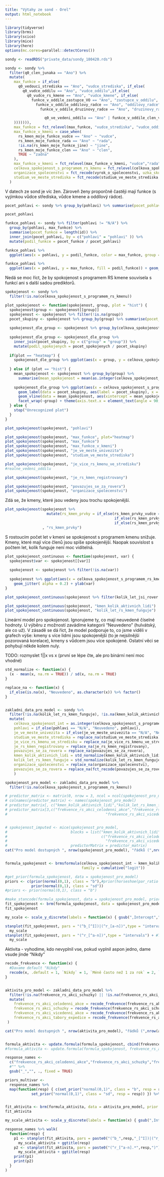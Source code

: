 ---
title: "Výtahy ze sond - Orel"
output: html_notebook
---

```{r setup}
library(tidyverse)
library(brms)
library(scico)
library(mice)
library(here)
options(mc.cores=parallel::detectCores())
```

```{r}
sondy <- readRDS("private_data/sondy_180420.rds")

sondy <- sondy %>%
  filter(q0_clen_junaka == "Ano") %>%
  mutate(
    max_funkce = if_else(
      q0_vedouci_strediska == "Ano", "vudce_strediska", if_else(
        q0_vudce_oddilu == "Ano", "vudce_oddilu",if_else(
          q0_vudce_rs_kmene == "Ano", "vudce_kmene", if_else(
            funkce_v_oddile_zastupce_VO == "Ano", "zastupce_v_oddilu", if_else(
              funkce_v_oddile_oddilovy_radce == "Ano", "oddilovy_radce", if_else(
                funkce_v_oddile_druzinovy_radce == "Ano", "druzinovy_radce", if_else(

                  q0_ve_vedeni_oddilu == "Ano" | funkce_v_oddile_clen_vedeni_oddilu == "Ano", "sirsi_vedeni_oddilu", "nic"
    ))))))),
    max_funkce = fct_relevel(max_funkce, "vudce_strediska", "vudce_oddilu", "vudce_kmene", "zastupce_v_oddilu", "oddilovy_radce","druzinovy_radce","sirsi_vedeni_oddilu"),
    max_funkce_v_kmeni = case_when(
      rs_kmen_moje_funkce_vudce == "Ano" ~ "vudce",
      rs_kmen_moje_funkce_rada == "Ano" ~ "rada",
      !is.na(rs_kmen_moje_funkce_jine) ~ "jine",
      rs_kmen_moje_funkce_clen == "Ano" ~ "clen",
      TRUE ~ "zadna"
    ),
    max_funkce_v_kmeni = fct_relevel(max_funkce_v_kmeni, "vudce","rada","jine","clen", "zadna"),
    celkova_spokojenost_s_programem_rs_kmenu = fct_relevel(celkova_spokojenost_s_programem_rs_kmenu, "Velmi nespokojen/a", "Spíše nespokojen/a","Spíše spokojen/a","Velmi spokojen/a"),
    organizace_spolecenstvi = fct_recode(vyrok_o_spolecenstvi, uzka_skupina = "Program připravuje úzká skupina lidí", vsichni =  "Na přípravě programu se podílí různí členové podle toho, o jakou činnost se jedná.", vudce =  "Program připravuje vůdce/vůdkyně kmene nebo roverského společenství"   ),
    studium_ve_meste_strediska = fct_recode(studium_ve_meste_strediska, Ne = "Ne, většinu roku trávím mimo místo, kde mám svoje středisko")
  )
```

V datech ze sond je víc žen. Zároveň ženy proporčně častěji mají funkce (s vyjímkou vůdce střediska, vůdce kmene a oddílový rádce).

```{r}
pocet_pohlavi <- sondy %>% group_by(pohlavi) %>% summarise(pocet_pohlavi = length(id))

pocet_pohlavi

funkce_pohlavi <- sondy %>% filter(pohlavi != "N/A") %>% 
  group_by(pohlavi, max_funkce) %>% 
  summarise(pocet_funkce = length(id)) %>% 
  inner_join(pocet_pohlavi, by = c("pohlavi" = "pohlavi" )) %>%
  mutate(podil_funkce = pocet_funkce / pocet_pohlavi)

funkce_pohlavi %>%
  ggplot(aes(x = pohlavi, y = podil_funkce, color = max_funkce, group = max_funkce, shape = max_funkce)) + geom_point() + geom_line()

funkce_pohlavi %>%
  ggplot(aes(x = pohlavi, y = max_funkce, fill = podil_funkce)) + geom_bin2d(stat="identity")

```

Nedá se moc říct, že by spokojenost s programem RS kmene souvisela s funkcí ani s další sadou prediktorů.

```{r}
spokojenost <- sondy %>% 
  filter(!is.na(celkova_spokojenost_s_programem_rs_kmenu))

plot_spokojenost <- function(spokojenost, group, plot = "hist") {
  spokojenost$group <- spokojenost[[group]]
  spokojenost <- spokojenost %>% filter(!is.na(group))
  pocet_skupiny <- spokojenost %>% group_by(group) %>% summarise(pocet_skupiny = length(id))
  
  spokojenost_dle_group <- spokojenost %>% group_by(celkova_spokojenost_s_programem_rs_kmenu, group) %>% summarise(pocet_spokojenych = length(id))
  
  spokojenost_dle_group <- spokojenost_dle_group %>% 
    inner_join(pocet_skupiny, by = c("group" = "group")) %>%
    mutate(podil_spokojenych = pocet_spokojenych / pocet_skupiny) 
  
  if(plot == "heatmap") {
    spokojenost_dle_group %>% ggplot(aes(x = group, y = celkova_spokojenost_s_programem_rs_kmenu, fill = podil_spokojenych)) + geom_bin2d(stat = "identity") + theme(axis.text.x = element_text(angle = 90, hjust = 1)) + scale_fill_scico(palette = "roma") + xlab(group)
    
  } else if (plot == "hist") {
    mean_spokojenost <- spokojenost %>% group_by(group) %>% 
      summarise(mean_spokojenost = mean(as.integer(celkova_spokojenost_s_programem_rs_kmenu)))
    
    spokojenost_dle_group %>% ggplot(aes(x = celkova_spokojenost_s_programem_rs_kmenu, y = podil_spokojenych)) + geom_bar( stat = "identity") + 
      geom_label(data = pocet_skupiny, aes(label = pocet_skupiny), x = 1, y = 0.5, inherit.aes = FALSE) +
      geom_vline(data = mean_spokojenost, aes(xintercept = mean_spokojenost), color = "blue", size = 2) +
      facet_wrap(~group) + theme(axis.text.x = element_text(angle = 90, hjust = 1)) + xlab(group)
  } else {
    stop("Unrecognized plot")
  }
}

plot_spokojenost(spokojenost, "pohlavi")

plot_spokojenost(spokojenost, "max_funkce", plot="heatmap")
plot_spokojenost(spokojenost, "max_funkce")
plot_spokojenost(spokojenost, "max_funkce_v_kmeni")
plot_spokojenost(spokojenost, "je_ve_meste_univezita")
plot_spokojenost(spokojenost, "studium_ve_meste_strediska")

plot_spokojenost(spokojenost, "je_vice_rs_kmenu_ve_stredisku")
#realne_vedeni_oddilu

plot_spokojenost(spokojenost, "je_rs_kmen_registrovany")

plot_spokojenost(spokojenost, "povazujes_se_za_rovera")
plot_spokojenost(spokojenost, "organizace_spolecenstvi")

```

Zdá se, že kmeny, které jsou vedeny jsou trochu spokojenější.

```{r}
plot_spokojenost(spokojenost %>% 
                   mutate(rs_kmen_prvky = if_else(rs_kmen_prvky_vudce == "Ano",
                                                  if_else(rs_kmen_prvky_rada == "Ano", "vudce_rada", "vudce"),
                                                  if_else(rs_kmen_prvky_rada == "Ano", "rada","nic")))
                 , "rs_kmen_prvky")

```


S rostoucím počet let v kmeni se spokojenost s programem kmenu snižuje. Kmeny, které mají více členů jsou spíše spokojenější. Naopak souvislost s počtem let, kolik funguje není moc viditelná.

```{r}
plot_spokojenost_continuous <- function(spokojenost, var) {
  spokojenost$var <- spokojenost[[var]]
  
  spokojenost <- spokojenost %>% filter(!is.na(var))
  
  spokojenost %>% ggplot(aes(x = celkova_spokojenost_s_programem_rs_kmenu, y = var)) + geom_boxplot(outlier.alpha = 0) +
    geom_jitter( alpha = 0.2) + ylab(var)
}

plot_spokojenost_continuous(spokojenost %>% filter(kolik_let_jsi_rover < 20), "kolik_let_jsi_rover") #Odfiltruju jeden outlier

plot_spokojenost_continuous(spokojenost, "kmen_kolik_aktivnich_lidi")
plot_spokojenost_continuous(spokojenost, "kolik_let_rs_kmen_funguje")

```

Lineární model pro spokojenost. Ignorujeme ty, co mají neuvedené číselné hodnoty. U výběru z možností zavádíme kategorii "Neuvedeno" (hulvátský, ale co už). 
V zásadě se dá říct, že model podporuje to, co jsme  viděli v grafech výše: kmeny s více lidmi jsou spokojenější (to je nejsilnější pozorovaná korelace), kmeny s vůdcem jsou více spokojené. Ostatní věci se pohybují někde kolem nuly.

TODO: rozmyslet 1||x vs x (první se lépe čte, ale pro binární není moc vhodné)

```{r, message=FALSE}
std_normalize <- function(x) {
  (x - mean(x, na.rm = TRUE)) / sd(x, na.rm = TRUE)
}

replace_na <- function(x) {
  if_else(is.na(x), "Neuvedeno", as.character(x)) %>% factor()
}


zakladni_data_pro_model <- sondy %>% 
  filter(!is.na(kolik_let_rs_kmen_funguje), !is.na(kmen_kolik_aktivnich_lidi)) %>%
  mutate(
    celkova_spokojenost_int = as.integer(celkova_spokojenost_s_programem_rs_kmenu),
    pohlavi = if_else(pohlavi == "N/A", "Neuvedeno", pohlavi),
    je_ve_meste_univezita = if_else(je_ve_meste_univezita == "N/A", "Neuvedeno", je_ve_meste_univezita),
    studium_ve_meste_strediska = replace_na(studium_ve_meste_strediska), 
    je_vice_rs_kmenu_ve_stredisku = replace_na(je_vice_rs_kmenu_ve_stredisku),
    je_rs_kmen_registrovany = replace_na(je_rs_kmen_registrovany),
    povazujes_se_za_rovera = replace_na(povazujes_se_za_rovera),
    kmen_kolik_aktivnich_lidi = std_normalize(kmen_kolik_aktivnich_lidi),
    kolik_let_rs_kmen_funguje = std_normalize(kolik_let_rs_kmen_funguje),
    organizace_spolecenstvi = replace_na(organizace_spolecenstvi),
    povazujes_se_za_rovera = replace_na(fct_recode(povazujes_se_za_rovera, Ano = "Ano, považuji se za rovera/rangers", Ne_ale_budu = "Ne, nyní se nepovažuji za rovera/rangers, ale myslím, že rover/rangers budu", Ne_ale_byl =  "Ne, nyní se nepovažuji za rovera/rangers, ale dříve jsem byl/a"))
    )

spokojenost_pro_model <- zakladni_data_pro_model %>%
  filter(!is.na(celkova_spokojenost_s_programem_rs_kmenu))

# predictor_matrix <- matrix(0, nrow = 3, ncol = ncol(spokojenost_pro_model))
# colnames(predictor_matrix) <- names(spokojenost_pro_model)
# predictor_matrix[, c("kmen_kolik_aktivnich_lidi","kolik_let_rs_kmen_funguje", "je_rs_kmen_registrovany", "je_ve_meste_univezita")] <- 1
# predictor_matrix[3,c("frekvence_rs_akci_celodenni_akce","frekvence_rs_akci_schuzky",
#                                             "frekvence_rs_akci_vicedenni_akce","frekvence_rs_akci_tabory_expedice")] <- 1


# spokojenost_imputed <- mice(spokojenost_pro_model, 
#                             blocks = list("kmen_kolik_aktivnich_lidi","kolik_let_rs_kmen_funguje", 
#                                           c("frekvence_rs_akci_celodenni_akce","frekvence_rs_akci_schuzky",
#                                             "frekvence_rs_akci_vicedenni_akce","frekvence_rs_akci_tabory_expedice")),
#                             predictorMatrix = predictor_matrix)
cat("Pro model dostupných ", nrow(spokojenost_pro_model), "řádků (",nrow(spokojenost_pro_model)/nrow(sondy), ")\n")


formula_spokojenost <- brmsformula(celkova_spokojenost_int ~ kmen_kolik_aktivnich_lidi + kolik_let_rs_kmen_funguje + (1|| pohlavi + rs_kmen_prvky_vudce + rs_kmen_prvky_rada + max_funkce + max_funkce_v_kmeni + je_ve_meste_univezita + studium_ve_meste_strediska + je_vice_rs_kmenu_ve_stredisku + je_rs_kmen_registrovany + povazujes_se_za_rovera + organizace_spolecenstvi),
                                   family = cumulative("logit"))

#get_prior(formula_spokojenost, data = spokojenost_pro_model)
priors <- c(prior(normal(0,1), class = "b"),#prior(horseshoe(par_ratio = 0.3), class = "b"),
            prior(normal(0,1), class = "sd"))
#priors <- prior(normal(0,1), class = "b")

#make_stancode(formula_spokojenost, data = spokojenost_pro_model, prior = priors) 
fit_spokojenost <- brm(formula_spokojenost, data = spokojenost_pro_model, prior = priors, control = list(adapt_delta = 0.95), file = here("local_data","fit_spokojenost"))
fit_spokojenost

my_scale <- scale_y_discrete(labels = function(x) { gsub(",Intercept","", x)})

stanplot(fit_spokojenost, pars = "(^b_[^I])|(^r_[a-n])",type = "intervals") + #The regex for pars should filter out the intercept terms 
  my_scale 
stanplot(fit_spokojenost, pars = "(^r_[^a-n])",type = "intervals") + #The regex for pars should filter out the intercept terms 
  my_scale 

```

Aktivita - vyhodime, kdo nevyplnil vse, pokud vyplnil aspon jedno, dame vsude jinde "Nikdy"

```{r}
recode_frekvence <- function(x) {
  #Davame default "Nikdy"
  recode(x, .default = 1, `Nikdy` = 1, `Méně často než 1 za rok` = 2, `Asi jednou za půl roku` = 3, `Asi jednou za čtvrt roku` = 4, `Asi jednou měsíčně` = 5, `Asi jednou za 14 dní` = 6, `Každý týden nebo častěji` = 7) %>% as.integer() 
}


aktivita_pro_model <- zakladni_data_pro_model %>%
  filter(!is.na(frekvence_rs_akci_schuzky) || !is.na(frekvence_rs_akci_celodenni_akce) || !is.na(frekvence_rs_akci_vicedenni_akce) || !is.na(frekvence_rs_akci_tabory_expedice)) %>%
  mutate(    
    frekvence_rs_akci_celodenni_akce = recode_frekvence(frekvence_rs_akci_celodenni_akce),
    frekvence_rs_akci_schuzky = recode_frekvence(frekvence_rs_akci_schuzky),
    frekvence_rs_akci_vicedenni_akce = recode_frekvence(frekvence_rs_akci_vicedenni_akce),
    frekvence_rs_akci_tabory_expedice = recode_frekvence(frekvence_rs_akci_tabory_expedice)
 )

cat("Pro model dostupných ", nrow(aktivita_pro_model), "řádků (",nrow(aktivita_pro_model)/nrow(sondy), ")\n")


formula_aktivita <- update.formula(formula_spokojenost, cbind(frekvence_rs_akci_celodenni_akce, frekvence_rs_akci_schuzky, frekvence_rs_akci_vicedenni_akce, frekvence_rs_akci_tabory_expedice) ~ .)
#formula_aktivita <- update.formula(formula_spokojenost, frekvence_rs_akci_celodenni_akce ~ .)

response_names <- 
  c("frekvence_rs_akci_celodenni_akce","frekvence_rs_akci_schuzky","frekvence_rs_akci_vicedenni_akce", "frekvence_rs_akci_tabory_expedice") %>%
  #"" %>%
  gsub("_","", ., fixed = TRUE)

priors_multivar <- 
  response_names %>%
  map(function(resp) { c(set_prior("normal(0,1)", class = "b", resp = resp),#prior(horseshoe(par_ratio = 0.3), class = "b"),
            set_prior("normal(0,1)", class = "sd", resp = resp)) }) %>% do.call(c, .)


fit_aktivita <- brm(formula_aktivita, data = aktivita_pro_model, prior = priors_multivar, control = list(adapt_delta = 0.95), family = cumulative("logit"), file = here("local_data","fit_aktivita")) 
fit_aktivita

my_scale_aktivita <- scale_y_discrete(labels = function(x) { gsub(",Intercept","", x) %>% gsub("frekvence[^_\\[]*","", .)})

response_names %>% walk(
  function(resp) {
    p1 <- stanplot(fit_aktivita, pars = paste0("(^b_",resp,"_[^I])|(^r_[a-n].*",resp,")"),type = "intervals") + #The regex for pars should filter out the intercept terms 
      my_scale_aktivita + ggtitle(resp)
    p2 <- stanplot(fit_aktivita, pars = paste0("(^r_[^a-n].*",resp,")"),type = "intervals") + #The regex for pars should filter out the intercept terms 
      my_scale_aktivita + ggtitle(resp)
    print(p1)
    print(p2)
  }
)

```

